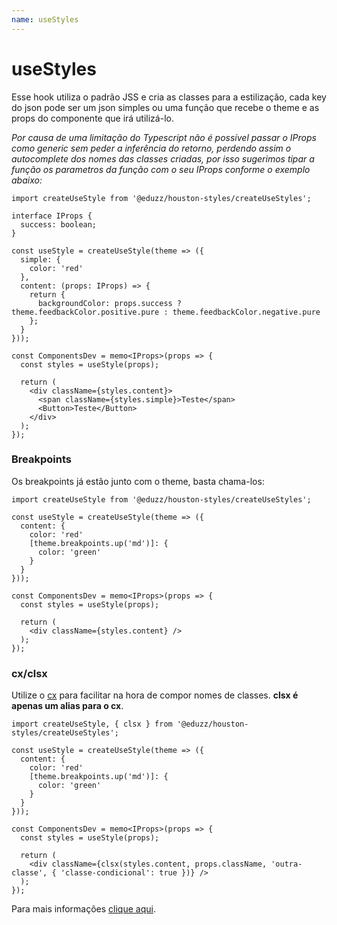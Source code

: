 ```yaml
---
name: useStyles
---
```


# useStyles

Esse hook utiliza o padrão JSS e cria as classes para a estilização, cada key do json pode ser um json simples ou uma função
que recebe o theme e as props do componente que irá utilizá-lo.

_Por causa de uma limitação do Typescript não é possível passar o IProps como generic sem peder a inferência do retorno,_
_perdendo assim o autocomplete dos nomes das classes criadas, por isso sugerimos tipar a função os parametros da função com_
_o seu IProps conforme o exemplo abaixo:_

```tsx
import createUseStyle from '@eduzz/houston-styles/createUseStyles';

interface IProps {
  success: boolean;
}

const useStyle = createUseStyle(theme => ({
  simple: {
    color: 'red'
  },
  content: (props: IProps) => {
    return {
      backgroundColor: props.success ? theme.feedbackColor.positive.pure : theme.feedbackColor.negative.pure
    };
  }
}));

const ComponentsDev = memo<IProps>(props => {
  const styles = useStyle(props);

  return (
    <div className={styles.content}>
      <span className={styles.simple}>Teste</span>
      <Button>Teste</Button>
    </div>
  );
});
```

### Breakpoints

Os breakpoints já estão junto com o theme, basta chama-los:

```tsx
import createUseStyle from '@eduzz/houston-styles/createUseStyles';

const useStyle = createUseStyle(theme => ({
  content: {
    color: 'red'
    [theme.breakpoints.up('md')]: {
      color: 'green'
    }
  }
}));

const ComponentsDev = memo<IProps>(props => {
  const styles = useStyle(props);

  return (
    <div className={styles.content} />
  );
});
```

### cx/clsx

Utilize o [cx](https://emotion.sh/docs/@emotion/css#cx) para facilitar na hora de compor nomes de classes.
**clsx é apenas um alias para o cx**.

```tsx
import createUseStyle, { clsx } from '@eduzz/houston-styles/createUseStyles';

const useStyle = createUseStyle(theme => ({
  content: {
    color: 'red'
    [theme.breakpoints.up('md')]: {
      color: 'green'
    }
  }
}));

const ComponentsDev = memo<IProps>(props => {
  const styles = useStyle(props);

  return (
    <div className={clsx(styles.content, props.className, 'outra-classe', { 'classe-condicional': true })} />
  );
});
```

Para mais informações [clique aqui](https://emotion.sh/docs/object-styles).
